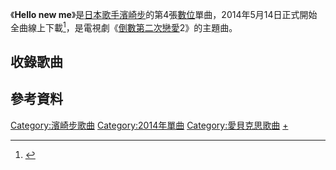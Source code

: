 {{Single infobox
| Name           = Hello new me
| Cover          = Hello new me.jpg
| Artist         = [[濱崎步|濱崎步]]
| Album          = [[Colours_(濱崎步專輯)|Colours 濱紛]]
| A-side         = 
| B-side         =
| Released       = 2014年5月14日
| Format         = [[數位下載|數位下載]]
| Recorded       = 
| Genre          = [[日本流行音樂|日本流行音樂]]
| Length         = 4分20秒
| Label          = [[avex_trax|avex trax]]
| Writer         = [[濱崎步|濱崎步]]<br /> 多胡邦夫
| Producer       = 松浦勝人
| Certification  = 
| Chart position = 
| Last single    = [[Pray|Pray]]<br />（2014年）
| This single    = '''Hello new me'''<br />（2014年）
| Next single    = [[Terminal_(濱崎步單曲)|Terminal]]<br />（2014年）
| Misc           = 
}}

《'''Hello new me'''》是[[日本|日本]][[歌手|歌手]][[濱崎步|濱崎步]]的第4張[[數位|數位]]單曲，2014年5月14日正式開始全曲線上下載<ref>{{Cite web |url=http://avex.jp/ayu/news/detail.php?id=1010009 |title=存档副本 |accessdate=2014-10-14 |archive-date=2016-03-04 |archive-url=https://web.archive.org/web/20160304203434/http://avex.jp/ayu/news/detail.php?id=1010009 |dead-url=no }}</ref>，是電視劇《[[倒數第二次戀愛|倒數第二次戀愛]]2》的主題曲。

== 收錄歌曲 ==

{{tracklist
| widthpercent =
| all_lyrics    = 濱崎步
| all_music    = 多胡邦夫
| all_arranger = 中野雄太

| title1        = Hello new me
| length1       = 4:20
}}

== 參考資料 ==
<references/>
{{Ayumi Hamasaki singles}}

[[Category:濱崎步歌曲|Category:濱崎步歌曲]]
[[Category:2014年單曲|Category:2014年單曲]]
[[Category:愛貝克思歌曲|Category:愛貝克思歌曲]]
[[Category:倒數第二次戀愛|+]]